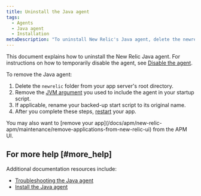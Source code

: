 ```yaml
---
title: Uninstall the Java agent
tags:
  - Agents
  - Java agent
  - Installation
metaDescription: "To uninstall New Relic's Java agent, delete the newrelic folder from root and the Java options variable from your startup script, then restart your app."
---
```


This document explains how to uninstall the New Relic Java agent. For instructions on how to temporarily disable the agent, see [Disable the agent](/docs/agents/manage-apm-agents/installation/disable-apm-agent#java).

To remove the Java agent:

1. Delete the `newrelic` folder from your app server's root directory.
2. Remove the [JVM argument](/docs/agents/java-agent/installation/include-java-agent-jvm-argument) you used to include the agent in your startup script.
3. If applicable, rename your backed-up start script to its original name.
4. After you complete these steps, [restart](/docs/agents/manage-apm-agents/installation/uninstall-agent#restart) your app.

<Callout variant="tip">
  You may also want to [remove your app](/docs/apm/new-relic-apm/maintenance/remove-applications-from-new-relic-ui) from the APM UI.
</Callout>

## For more help [#more_help]

Additional documentation resources include:

* [Troubleshooting the Java agent](/docs/agents/java-agent/troubleshooting)
* [Install the Java agent](/docs/agents/java-agent/installation/java-agent-self-installer)
